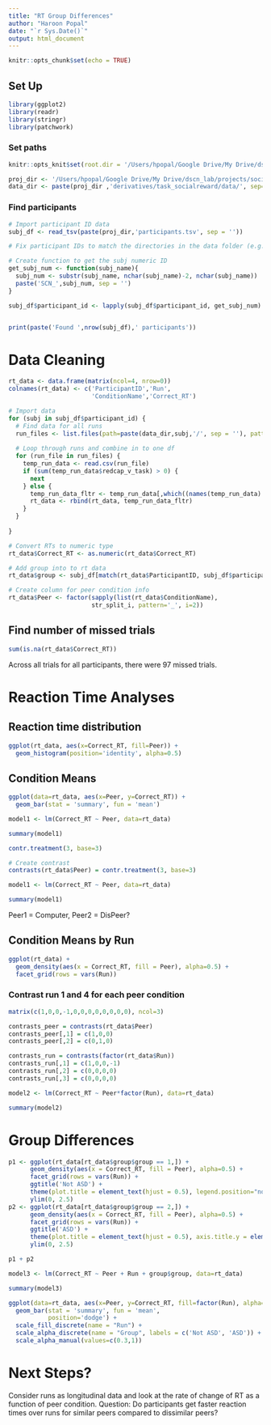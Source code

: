 ```yaml
---
title: "RT Group Differences"
author: "Haroon Popal"
date: "`r Sys.Date()`"
output: html_document
---
```


```r
knitr::opts_chunk$set(echo = TRUE)
```

## Set Up

```r
library(ggplot2)
library(readr)
library(stringr)
library(patchwork)
```

### Set paths
```r
knitr::opts_knit$set(root.dir = '/Users/hpopal/Google Drive/My Drive/dscn_lab/projects/social_reward/')

proj_dir <- '/Users/hpopal/Google Drive/My Drive/dscn_lab/projects/social_reward/'
data_dir <- paste(proj_dir ,'derivatives/task_socialreward/data/', sep='')
```

### Find participants
```r
# Import participant ID data
subj_df <- read_tsv(paste(proj_dir,'participants.tsv', sep = ''))

# Fix participant IDs to match the directories in the data folder (e.g. sub-SCN101 -> SCN_101)

# Create function to get the subj numeric ID
get_subj_num <- function(subj_name){
  subj_num <- substr(subj_name, nchar(subj_name)-2, nchar(subj_name))
  paste('SCN_',subj_num, sep = '')
}

subj_df$participant_id <- lapply(subj_df$participant_id, get_subj_num)


print(paste('Found ',nrow(subj_df),' participants'))
```


# Data Cleaning
```r
rt_data <- data.frame(matrix(ncol=4, nrow=0))
colnames(rt_data) <- c('ParticipantID','Run',
                       'ConditionName','Correct_RT')

# Import data
for (subj in subj_df$participant_id) {
  # Find data for all runs
  run_files <- list.files(path=paste(data_dir,subj,'/', sep = ''), pattern="*\\-errors.csv", full.names=TRUE, recursive=TRUE)
  
  # Loop through runs and combine in to one df
  for (run_file in run_files) {
    temp_run_data <- read.csv(run_file)
    if (sum(temp_run_data$redcap_v_task) > 0) {
      next
    } else {
      temp_run_data_fltr <- temp_run_data[,which((names(temp_run_data) %in% names(rt_data))==TRUE)]
      rt_data <- rbind(rt_data, temp_run_data_fltr)
    }
  }
  
}

# Convert RTs to numeric type
rt_data$Correct_RT <- as.numeric(rt_data$Correct_RT)

```

```r
# Add group into to rt data
rt_data$group <- subj_df[match(rt_data$ParticipantID, subj_df$participant_id), 'group']
```

```r
# Create column for peer condition info
rt_data$Peer <- factor(sapply(list(rt_data$ConditionName),
                       str_split_i, pattern='_', i=2))
```

## Find number of missed trials
```r
sum(is.na(rt_data$Correct_RT))
```
Across all trials for all participants, there were 97 missed trials.



# Reaction Time Analyses

## Reaction time distribution
```r
ggplot(rt_data, aes(x=Correct_RT, fill=Peer)) + 
  geom_histogram(position='identity', alpha=0.5)
```

## Condition Means
```r
ggplot(data=rt_data, aes(x=Peer, y=Correct_RT)) +
  geom_bar(stat = 'summary', fun = 'mean') 
```

```r
model1 <- lm(Correct_RT ~ Peer, data=rt_data)

summary(model1)
```


```r
contr.treatment(3, base=3)
```

```r
# Create contrast
contrasts(rt_data$Peer) = contr.treatment(3, base=3)

model1 <- lm(Correct_RT ~ Peer, data=rt_data)

summary(model1)
```
Peer1 = Computer, Peer2 = DisPeer?


## Condition Means by Run

```r
ggplot(rt_data) + 
  geom_density(aes(x = Correct_RT, fill = Peer), alpha=0.5) + 
  facet_grid(rows = vars(Run))
```


### Contrast run 1 and 4 for each peer condition
```r
matrix(c(1,0,0,-1,0,0,0,0,0,0,0,0), ncol=3)
```

```r
contrasts_peer = contrasts(rt_data$Peer)
contrasts_peer[,1] = c(1,0,0)
contrasts_peer[,2] = c(0,1,0)

contrasts_run = contrasts(factor(rt_data$Run))
contrasts_run[,1] = c(1,0,0,-1)
contrasts_run[,2] = c(0,0,0,0)
contrasts_run[,3] = c(0,0,0,0)

model2 <- lm(Correct_RT ~ Peer*factor(Run), data=rt_data)

summary(model2)

```


# Group Differences

```r
p1 <- ggplot(rt_data[rt_data$group$group == 1,]) + 
      geom_density(aes(x = Correct_RT, fill = Peer), alpha=0.5) + 
      facet_grid(rows = vars(Run)) + 
      ggtitle('Not ASD') + 
      theme(plot.title = element_text(hjust = 0.5), legend.position="none") + 
      ylim(0, 2.5)
p2 <- ggplot(rt_data[rt_data$group$group == 2,]) + 
      geom_density(aes(x = Correct_RT, fill = Peer), alpha=0.5) + 
      facet_grid(rows = vars(Run)) + 
      ggtitle('ASD') + 
      theme(plot.title = element_text(hjust = 0.5), axis.title.y = element_blank()) + 
      ylim(0, 2.5)

p1 + p2
```

```r
model3 <- lm(Correct_RT ~ Peer + Run + group$group, data=rt_data)

summary(model3)
```

```r
ggplot(data=rt_data, aes(x=Peer, y=Correct_RT, fill=factor(Run), alpha=factor(group$group))) +
  geom_bar(stat = 'summary', fun = 'mean',
           position='dodge') + 
  scale_fill_discrete(name = "Run") + 
  scale_alpha_discrete(name = "Group", labels = c('Not ASD', 'ASD')) + 
  scale_alpha_manual(values=c(0.3,1))
```


# Next Steps?
Consider runs as longitudinal data and look at the rate of change of RT as a function of peer condition. Question: Do participants get faster reaction times over runs for similar peers compared to dissimilar peers?


